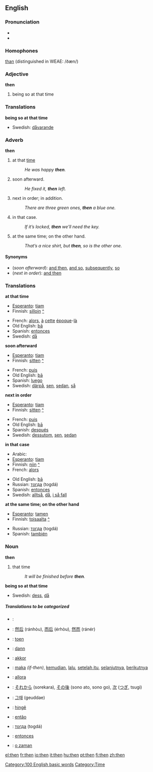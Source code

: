 ==English==

{{rank|like|little|now|78|then|A|should|can}}

===Pronunciation===
*{{IPA|[[WEAE]] /ðɛn/}}
*{{audio|en-us-then.ogg|Audio (US)}}

===Homophones===
[[than]] (distinguished in WEAE: /ðæn/)


===Adjective===
'''then'''
# being so at that time

===Translations===

'''being so at that time'''
{{top}}
{{mid}}
*Swedish: [[dåvarande]]
{{bottom}}

===Adverb===
'''then'''

#at that [[time]]
#:''He was happy '''then'''.''
#soon afterward.
#:''He fixed it, '''then''' left.''
#next in order; in addition.
#:''There are three green ones, '''then''' a blue one.''
#in that case.
#:''If it’s locked, '''then''' we’ll need the key.''
#at the same time; on the other hand.
#:''That’s a nice shirt, but '''then''', so is the other one.''

====Synonyms====
*(''soon afterward''): [[and then]], [[and so]], [[subsequently]], [[so]]
*(''next in order''): [[and then]]

===Translations===

'''at that time'''
{{top}}
*[[Esperanto]]: [[tiam]]
*Finnish: [[silloin]] [[:fi:silloin|^]]
{{mid}}
*French: [[alors]], [[à]] [[cette]] [[époque]]-[[là]]
*Old English: [[þa|þā]]
*Spanish: [[entonces]]
*Swedish: [[då]]
{{bottom}}

'''soon afterward'''
{{top}}
*[[Esperanto]]: [[tiam]]
*Finnish: [[sitten]] [[:fi:sitten|^]]
{{mid}}
*French: [[puis]]
*Old English: [[þa|þā]]
*Spanish: [[luego]]
*Swedish: [[därpå]], [[sen]], [[sedan]], [[så]]
{{bottom}}

'''next in order'''
{{top}}
*[[Esperanto]]: [[tiam]]
*Finnish: [[sitten]] [[:fi:sitten|^]]
{{mid}}
*French: [[puis]]
*Old English: [[þa|þā]]
*Spanish: [[después]]
*Swedish: [[dessutom]], [[sen]], [[sedan]]
{{bottom}}

'''in that case'''
{{top}}
*Arabic: {{ARchar|[[ثم]]}} {{Unicode|(θúmma)}}
*[[Esperanto]]: [[tiam]]
*Finnish: [[niin]] [[:fi:niin|^]]
*French: [[alors]]
{{mid}}
*Old English: [[þa|þā]]
*Russian: [[тогда]] (togdá)
*Spanish: [[entonces]]
*Swedish: [[alltså]], [[då]], [[i så fall]]
{{bottom}}

'''at the same time; on the other hand'''
{{top}}
*[[Esperanto]]: [[tamen]]
*Finnish: [[toisaalta]] [[:fi:toisaalta|^]]
{{mid}}
*Russian: [[тогда]] (togdá)
*Spanish: [[también]]
{{bottom}}

===Noun===
'''then'''

#that time
#:''It will be finished before '''then'''.''

'''being so at that time'''
{{top}}
{{mid}}
*Swedish: [[dess]], [[då]]
{{bottom}}

=====Translations to be categorized=====
{{checktrans}}

*{{ttbc|Arabic}}: {{ARchar|[[ثم]]}} {{Unicode|(θúmma)}}
*{{ttbc|Chinese}}: [[然后]] (ránhòu), [[而后]] (érhòu), [[然而]] (ránér)
*{{ttbc|Dutch}}: [[toen]]
*{{ttbc|German}}: [[dann]]
*{{ttbc|Hungarian}}: [[akkor]]
*{{ttbc|Indonesian}}: [[maka]] ''(if-then)'', [[kemudian]], [[lalu]], [[setelah itu]], [[selanjutnya]], [[berikutnya]]
*{{ttbc|Italian}}: [[allora]]
*{{ttbc|Japanese}}: [[それから]] (sorekara), [[その後]] (sono ato, sono go), [[次]] ([[つぎ]], tsugi)
*{{ttbc|Korean}}: [[그때]] (geuddae)
*{{ttbc|Kurdish}}: [[hingê]]
*{{ttbc|Portuguese}}: [[então]]
*{{ttbc|Russian}}: [[тогда]] (togdá)
*{{ttbc|Spanish}}: [[entonces]]
*{{ttbc|Turkish}}: [[o zaman]]

[[Category:100 English basic words]]
[[Category:Time]]

[[el:then]]
[[fr:then]]
[[io:then]]
[[it:then]]
[[hu:then]]
[[pt:then]]
[[fi:then]]
[[zh:then]]